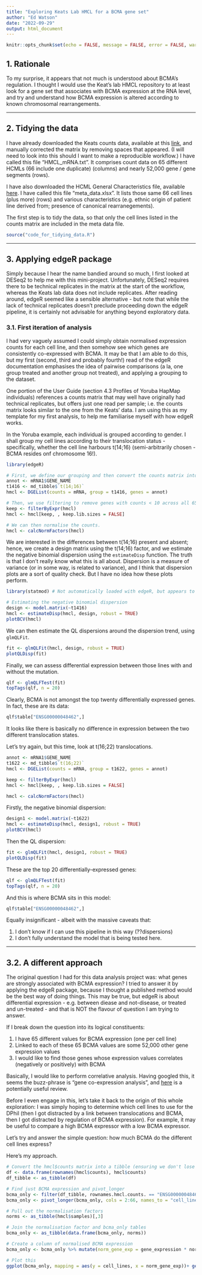 ```yaml
---
title: "Exploring Keats Lab HMCL for a BCMA gene set"
author: "Ed Watson"
date: "2022-09-29"
output: html_document
---
```


```r
knitr::opts_chunk$set(echo = FALSE, message = FALSE, error = FALSE, warning = FALSE)
```

## 1. Rationale

To my surprise, it appears that not much is understood about BCMA's regulation. I thought I would use the Keat's lab HMCL repository to at least look for a gene set that associates with BCMA expression at the RNA level, and try and understand how BCMA expression is altered according to known chromosomal rearrangements.

---

## 2. Tidying the data

I have already downloaded the Keats counts data, available at this [link](https://drive.google.com/file/d/0B5NIAQJWm6R3NzQ0VGxpTzE2MFE/view?usp=sharing&resourcekey=0-HCwkAvUc5M0D-lJmeTr4ow), and manually corrected the matrix by removing spaces that appeared. (I will need to look into this should I want to make a reproducible workflow.) I have called this file "HMCL_mRNA.txt". It comprises count data on 65 different HCMLs (66 include one duplicate) (columns) and nearly 52,000 gene / gene segments (rows). 

I have also downloaded the HCML General Characteristics file, available [here](https://www.keatslab.org/myeloma-cell-lines/hmcl-characteristics). I have called this file "meta_data.xlsx". It lists those same 66 cell lines (plus more) (rows) and various characteristics (e.g. ethnic origin of patient line derived from; presence of canonical rearranegements).

The first step is to tidy the data, so that only the cell lines listed in the counts matrix are included in the meta data file. 

```r
source("code_for_tidying_data.R")
```

---

## 3. Applying edgeR package

Simply because I hear the name bandied around so much, I first looked at DESeq2 to help me with this mini-project. Unfortunately, DESeq2 requires there to be technical replicates in the matrix at the start of the workflow, whereas the Keats lab data does not include replicates. After reading around, edgeR seemed like a sensible alternative - but note that while the lack of technical replicates doesn't preclude proceeding down the edgeR pipeline, it is certainly not advisable for anything beyond exploratory data.

### 3.1. First iteration of analysis

I had very vaguely assumed I could simply obtain normalised expression counts for each cell line, and then somehow see which genes are consistently co-expressed with BCMA. It may be that I am able to do this, but my first (second, third and probably fourth!) read of the edgeR documentation emphasises the idea of pairwise comparisons (a la, one group treated and another group not treated), and applying a grouping to the dataset. 

One portion of the User Guide (section 4.3 Profiles of Yoruba HapMap individuals) references a counts matrix that may well have originally had technical replicates, but offers just one read per sample; i.e. the counts matrix looks similar to the one from the Keats' data. I am using this as my template for my first analysis, to help me familiarise myself with how edgeR works.

In the Yoruba example, each individual is grouped according to gender. I shall group my cell lines according to their translocation status - specifically, whether the cell line harbours t(14;16) (semi-arbitrarily chosen - BCMA resides onf chromosome 16!).


```r
library(edgeR)

# First, we define our grouping and then convert the counts matrix into a DGEList object. We can also incorporate gene annotation here. (Note that for the grouping, 0 = no t(14;16), 1 = t(14;16) is present.)
annot <- mRNA1$GENE_NAME
t1416 <- md_tibble$`t(14;16)` 
hmcl <- DGEList(counts = mRNA, group = t1416, genes = annot)

# Then, we use filtering to remove genes with counts < 10 across all 65 cell lines.
keep <- filterByExpr(hmcl)
hmcl <- hmcl[keep, , keep.lib.sizes = FALSE]

# We can then normalise the counts.
hmcl <- calcNormFactors(hmcl)
```

We are interested in the differences between t(14;16) present and absent; hence, we create a design matrix using the t(14;16) factor, and we estimate the negative binomial dispersion using the `estimateDisp` function. The truth is that I don't really know what this is all about. Dispersion is a measure of variance (or in some way, is related to variance), and I think that dispersion plots are a sort of quality check. But I have no idea how these plots perform.

```r
library(statmod) # Not automatically loaded with edgeR, but appears to be required

# Estimating the negative binomial dispersion
design <- model.matrix(~t1416)
hmcl <- estimateDisp(hmcl, design, robust = TRUE)
plotBCV(hmcl)
```

We can then estimate the QL dispersions around the dispersion trend, using `glmQLFit`. 

```r
fit <- glmQLFit(hmcl, design, robust = TRUE)
plotQLDisp(fit)
```

Finally, we can assess differential expression between those lines with and without the mutation.

```r
qlf <- glmQLFTest(fit)
topTags(qlf, n = 20)
```

Clearly, BCMA is not amongst the top twenty differentially expressed genes. In fact, these are its data:

```r
qlf$table["ENSG00000048462",]
```

It looks like there is basically no difference in expression between the two different translocation states. 

Let's try again, but this time, look at t(16;22) translocations.


```r
annot <- mRNA1$GENE_NAME
t1622 <- md_tibble$`t(16;22)` 
hmcl <- DGEList(counts = mRNA, group = t1622, genes = annot)

keep <- filterByExpr(hmcl)
hmcl <- hmcl[keep, , keep.lib.sizes = FALSE]

hmcl <- calcNormFactors(hmcl)
```

Firstly, the negative binomial dispersion:

```r
design1 <- model.matrix(~t1622)
hmcl <- estimateDisp(hmcl, design1, robust = TRUE)
plotBCV(hmcl)

```

Then the QL dispersion:

```r
fit <- glmQLFit(hmcl, design1, robust = TRUE)
plotQLDisp(fit)
```

These are the top 20 differentially-expressed genes:

```r
qlf <- glmQLFTest(fit)
topTags(qlf, n = 20)
```

And this is where BCMA sits in this model:

```r
qlf$table["ENSG00000048462",]
```

Equally insignificant - albeit with the massive caveats that:

1. I don't know if I can use this pipeline in this way (??dispersions)
2. I don't fully understand the model that is being tested here.

---

## 3.2. A different approach

The original question I had for this data analysis project was: what genes are strongly associated with BCMA expression? I tried to answer it by applying the edgeR package, because I thought a published method would be the best way of doing things. This may be true, but edgeR is about differential expression - e.g. between diease and not-disease, or treated and un-treated - and that is NOT the flavour of question I am trying to answer.

If I break down the question into its logical constituents:

1. I have 65 different values for BCMA expression (one per cell line)
2. Linked to each of these 65 BCMA values are some 52,000 other gene expression values
3. I would like to find those genes whose expression values correlates (negatively or positively) with BCMA

Basically, I would like to perform correlative analysis. Having googled this, it seems the buzz-phrase is "gene co-expression analysis", and [here](https://academic.oup.com/bib/article/19/4/575/2888441) is a potentially useful review.

Before I even engage in this, let's take it back to the origin of this whole exploration: I was simply hoping to determine which cell lines to use for the DPhil (then I got distracted by a link between translocations and BCMA, then I got distracted by regulation of BCMA expression). For example, it may be useful to compare a high BCMA expressor with a low BCMA expressor.

Let's try and answer the simple question: how much BCMA do the different cell lines express?

Here's my approach.

```r
# Convert the hmcl$counts matrix into a tibble (ensuring we don't lose the gene names)
df <- data.frame(rownames(hmcl$counts), hmcl$counts)
df_tibble <- as_tibble(df)

# Find just BCMA expression and pivot_longer
bcma_only <- filter(df_tibble, rownames.hmcl.counts. == "ENSG00000048462")
bcma_only <- pivot_longer(bcma_only, cols = 2:66, names_to = "cell_lines", values_to = "gene_expression")

# Pull out the normalisation factors
norms <- as_tibble(hmcl$samples)[,3]

# Join the normalisation factor and bcma_only tables
bcma_only <- as_tibble(data.frame(bcma_only, norms))

# Create a column of normalised BCMA expression
bcma_only <- bcma_only %>% mutate(norm_gene_exp = gene_expression * norm.factors)

# Plot this
ggplot(bcma_only, mapping = aes(y = cell_lines, x = norm_gene_exp))+ geom_col() + scale_y_discrete(limits = bcma_only$cell_lines)
```